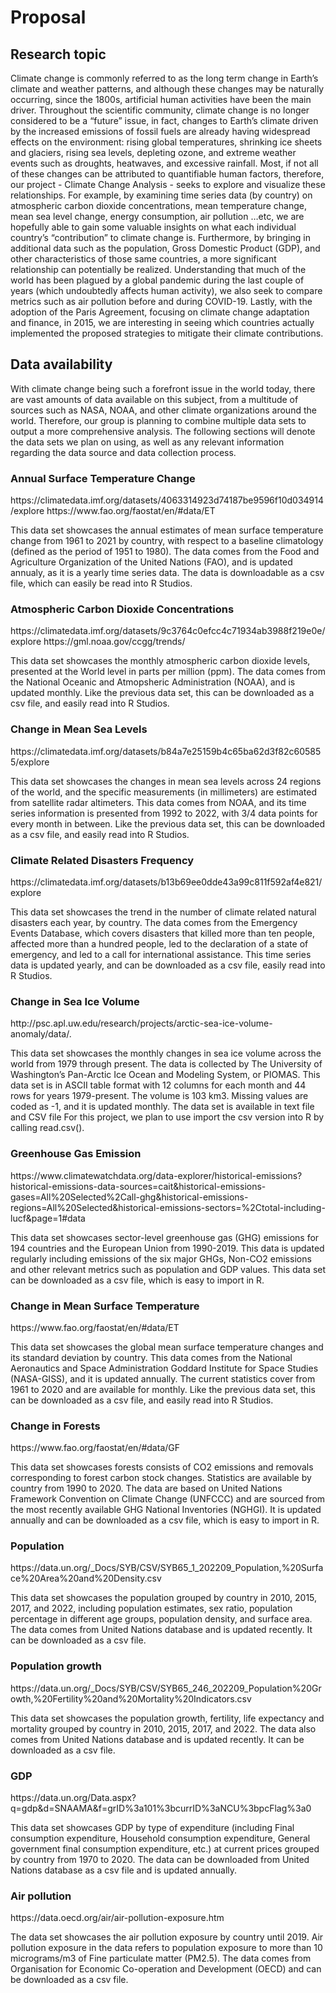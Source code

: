 # Proposal

## Research topic
Climate change is commonly referred to as the long term change in Earth's climate and weather patterns, and although these changes may be naturally occurring, since the 1800s, artificial human activities have been the main driver.  Throughout the scientific community, climate change is no longer considered to be a "future" issue, in fact, changes to Earth's climate driven by the increased emissions of fossil fuels are already having widespread effects on the environment: rising global temperatures, shrinking ice sheets and glaciers, rising sea levels, depleting ozone, and extreme weather events such as droughts, heatwaves, and excessive rainfall.  Most, if not all of these changes can be attributed to quantifiable human factors, therefore, our project - Climate Change Analysis - seeks to explore and visualize these relationships.  For example, by examining time series data (by country) on atmospheric carbon dioxide concentrations, mean temperature change, mean sea level change, energy consumption, air pollution ...etc, we are hopefully able to gain some valuable insights on what each individual country's "contribution" to climate change is.  Furthermore, by bringing in additional data such as the population, Gross Domestic Product (GDP), and other characteristics of those same countries, a more significant relationship can potentially be realized.  Understanding that much of the world has been plagued by a global pandemic during the last couple of years (which undoubtedly affects human activity), we also seek to compare metrics such as air pollution before and during COVID-19.  Lastly, with the adoption of the Paris Agreement, focusing on climate change adaptation and finance, in 2015, we are interesting in seeing which countries actually implemented the proposed strategies to mitigate their climate contributions.  

## Data availability

With climate change being such a forefront issue in the world today, there are vast amounts of data available on this subject, from a multitude of sources such as NASA, NOAA, and other climate organizations around the world.  Therefore, our group is planning to combine multiple data sets to output a more comprehensive analysis.  The following sections will denote the data sets we plan on using, as well as any relevant information regarding the data source and data collection process.  

### Annual Surface Temperature Change

https://climatedata.imf.org/datasets/4063314923d74187be9596f10d034914/explore 
https://www.fao.org/faostat/en/#data/ET 

This data set showcases the annual estimates of mean surface temperature change from 1961 to 2021 by country, with respect to a baseline climatology (defined as the period of 1951 to 1980).  The data comes from the Food and Agriculture Organization of the United Nations (FAO), and is updated annualy, as it is a yearly time series data.  The data is downloadable as a csv file, which can easily be read into R Studios.

### Atmospheric Carbon Dioxide Concentrations

https://climatedata.imf.org/datasets/9c3764c0efcc4c71934ab3988f219e0e/explore 
https://gml.noaa.gov/ccgg/trends/ 

This data set showcases the monthly atmospheric carbon dioxide levels, presented at the World level in parts per million (ppm).  The data comes from the National Oceanic and Atmopsheric Administration (NOAA), and is updated monthly.  Like the previous data set, this can be downloaded as a csv file, and easily read into R Studios.


### Change in Mean Sea Levels
https://climatedata.imf.org/datasets/b84a7e25159b4c65ba62d3f82c605855/explore 

This data set showcases the changes in mean sea levels across 24 regions of the world, and the specific measurements (in millimeters) are estimated from satellite radar altimeters.  This data comes from NOAA, and its time series information is presented from 1992 to 2022, with 3/4 data points for every month in between.  Like the previous data set, this can be downloaded as a csv file, and easily read into R Studios.

### Climate Related Disasters Frequency
https://climatedata.imf.org/datasets/b13b69ee0dde43a99c811f592af4e821/explore 

This data set showcases the trend in the number of climate related natural disasters each year, by country.  The data comes from the Emergency Events Database, which covers disasters that killed more than ten people, affected more than a hundred people, led to the declaration of a state of emergency, and led to a call for international assistance.  This time series data is updated yearly, and can be downloaded as a csv file, easily read into R Studios.  

### Change in Sea Ice Volume
http://psc.apl.uw.edu/research/projects/arctic-sea-ice-volume-anomaly/data/.

This data set showcases the monthly changes in sea ice volume across the world from 1979 through present. The data is collected by The University of Washington’s Pan-Arctic Ice Ocean and Modeling System, or PIOMAS. This data set is in ASCII table format with 12 columns for each month and 44 rows for years 1979-present. The volume is 103 km3. Missing values are coded as -1, and it is updated monthly. The data set is available in text file and CSV file For this project, we plan to use import the csv version into R by calling read.csv().

### Greenhouse Gas Emission
https://www.climatewatchdata.org/data-explorer/historical-emissions?historical-emissions-data-sources=cait&historical-emissions-gases=All%20Selected%2Call-ghg&historical-emissions-regions=All%20Selected&historical-emissions-sectors=%2Ctotal-including-lucf&page=1#data

This data set showcases sector-level greenhouse gas (GHG) emissions for 194 countries and the European Union from 1990-2019. This data is updated regularly including emissions of the six major GHGs, Non-CO2 emissions
and other relevant metrics such as population and GDP values. This data set can be downloaded as a csv file, which is easy to import in R.

### Change in Mean Surface Temperature
https://www.fao.org/faostat/en/#data/ET 

This data set showcases the global mean surface temperature changes and its standard deviation by country. This data comes from the National Aeronautics and Space Administration Goddard Institute for Space Studies (NASA-GISS), and it is updated annually. The current statistics cover from 1961 to 2020 and are available for monthly. Like the previous data set, this can be downloaded as a csv file, and easily read into R Studios.

### Change in Forests
https://www.fao.org/faostat/en/#data/GF 

This data set showcases forests consists of CO2 emissions and removals corresponding to forest carbon stock changes. Statistics are available by country from 1990 to 2020. The data are based on United Nations Framework Convention on Climate Change (UNFCCC) and are sourced from the most recently available GHG National Inventories (NGHGI). It is updated annually and can be downloaded as a csv file, which is easy to import in R.


### Population
https://data.un.org/_Docs/SYB/CSV/SYB65_1_202209_Population,%20Surface%20Area%20and%20Density.csv

This data set showcases the population grouped by country in 2010, 2015, 2017, and 2022, including population estimates, sex ratio, population percentage in different age groups, population density, and surface area. The data comes from United Nations database and is updated recently. It can be downloaded as a csv file.

### Population growth
https://data.un.org/_Docs/SYB/CSV/SYB65_246_202209_Population%20Growth,%20Fertility%20and%20Mortality%20Indicators.csv

This data set showcases the population growth, fertility, life expectancy and mortality grouped by country in 2010, 2015, 2017, and 2022. The data also comes from United Nations database and is updated recently. It can be downloaded as a csv file.

### GDP
https://data.un.org/Data.aspx?q=gdp&d=SNAAMA&f=grID%3a101%3bcurrID%3aNCU%3bpcFlag%3a0

This data set showcases GDP by type of expenditure (including Final consumption expenditure, Household consumption expenditure, General government final consumption expenditure, etc.) at current prices grouped by country from 1970 to 2020. The data can be downloaded from United Nations database as a csv file and is updated annually.

### Air pollution
https://data.oecd.org/air/air-pollution-exposure.htm

The data set showcases the air pollution exposure by country until 2019. Air pollution exposure in the data refers to population exposure to more than 10 micrograms/m3 of Fine particulate matter (PM2.5). The data comes from Organisation for Economic Co-operation and Development (OECD) and can be downloaded as a csv file.






